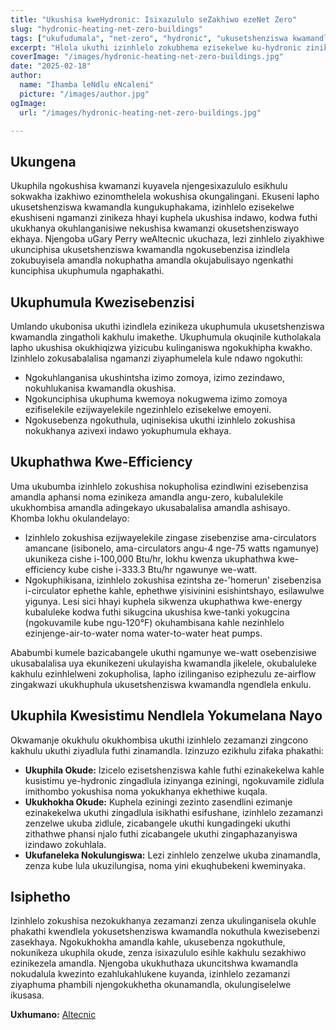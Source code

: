 ```yaml
---
title: "Ukushisa kweHydronic: Isixazululo seZakhiwo ezeNet Zero"
slug: "hydronic-heating-net-zero-buildings"
tags: ["ukufudumala", "net-zero", "hydronic", "ukusetshenziswa kwamandla ngendlela efanele"]
excerpt: "Hlola ukuthi izinhlelo zokubhema ezisekelwe ku-hydronic zinikezela izixazululo ezinendlela yokusebenza yezakhiwo ze-net zero ngenkathi zigcina izinhlobo zokuphumula eziphezulu."
coverImage: "/images/hydronic-heating-net-zero-buildings.jpg"
date: "2025-02-18"
author:
  name: "Ihamba leNdlu eNcaleni"
  picture: "/images/author.jpg"
ogImage:
  url: "/images/hydronic-heating-net-zero-buildings.jpg"

---
```

## Ukungena

Ukuphila ngokushisa kwamanzi kuyavela njengesixazululo esikhulu sokwakha izakhiwo ezinomthelela wokushisa okungalingani. Ekuseni lapho ukusetshenziswa kwamandla kungukuphakama, izinhlelo ezisekelwe ekushiseni ngamanzi zinikeza hhayi kuphela ukushisa indawo, kodwa futhi ukukhanya okuhlanganisiwe nekushisa kwamanzi okusetshenziswayo ekhaya. Njengoba uGary Perry weAltecnic ukuchaza, lezi zinhlelo ziyakhiwe ukunciphisa ukusetshenziswa kwamandla ngokusebenzisa izindlela zokubuyisela amandla nokuphatha amandla okujabulisayo ngenkathi kunciphisa ukuphumula ngaphakathi.

## Ukuphumula Kwezisebenzisi

Umlando ukubonisa ukuthi izindlela ezinikeza ukuphumula ukusetshenziswa kwamandla zingatholi kakhulu imakethe. Ukuphumula okuqinile kutholakala lapho ukushisa okukhiqizwa yizicubu kulinganiswa ngokukhipha kwakho. Izinhlelo zokusabalalisa ngamanzi ziyaphumelela kule ndawo ngokuthi:

- Ngokuhlanganisa ukushintsha izimo zomoya, izimo zezindawo, nokuhlukanisa kwamandla okushisa.
- Ngokunciphisa ukuphuma kwemoya nokugwema izimo zomoya ezifiselekile ezijwayelekile ngezinhlelo ezisekelwe emoyeni.
- Ngokusebenza ngokuthula, uqinisekisa ukuthi izinhlelo zokushisa nokukhanya azivexi indawo yokuphumula ekhaya.
## Ukuphathwa Kwe-Efficiency

Uma ukubumba izinhlelo zokushisa nokupholisa ezindlwini ezisebenzisa amandla aphansi noma ezinikeza amandla angu-zero, kubalulekile ukukhombisa amandla adingekayo ukusabalalisa amandla ashisayo. Khomba lokhu okulandelayo:

- Izinhlelo zokushisa ezijwayelekile zingase zisebenzise ama-circulators amancane (isibonelo, ama-circulators angu-4 nge-75 watts ngamunye) ukunikeza cishe i-100,000 Btu/hr, lokhu kwenza ukuphathwa kwe-efficiency kube cishe i-333.3 Btu/hr ngawunye we-watt.
- Ngokuphikisana, izinhlelo zokushisa ezintsha ze-'homerun' zisebenzisa i-circulator ephethe kahle, ephethwe yisivinini esishintshayo, esilawulwe yigunya. Lesi sici hhayi kuphela sikwenza ukuphathwa kwe-energy kubaluleke kodwa futhi sikugcina ukushisa kwe-tanki yokugcina (ngokuvamile kube ngu-120°F) okuhambisana kahle nezinhlelo ezinjenge-air-to-water noma water-to-water heat pumps.

Ababumbi kumele bazicabangele ukuthi ngamunye we-watt osebenzisiwe ukusabalalisa uya ekunikezeni ukulayisha kwamandla jikelele, okubaluleke kakhulu ezinhlelweni zokupholisa, lapho izilinganiso eziphezulu ze-airflow zingakwazi ukukhuphula ukusetshenziswa kwamandla ngendlela enkulu.
## Ukuphila Kwesistimu Nendlela Yokumelana Nayo

Okwamanje okukhulu okukhombisa ukuthi izinhlelo zezamanzi zingcono kakhulu ukuthi ziyadlula futhi zinamandla. Izinzuzo ezikhulu zifaka phakathi:

- **Ukuphila Okude:** Izicelo ezisetshenziswa kahle futhi ezinakekelwa kahle kusistimu ye-hydronic zingadlula izinyanga eziningi, ngokuvamile zidlula imithombo yokushisa noma yokukhanya ekhethiwe kuqala.
- **Ukukhokha Okude:** Kuphela eziningi zezinto zasendlini ezimanje ezinakekelwa ukuthi zingadlula isikhathi esifushane, izinhlelo zezamanzi zenzelwe ukuba zidlule, zicabangele ukuthi kungadingeki ukuthi zithathwe phansi njalo futhi zicabangele ukuthi zingaphazanyiswa izindawo zokuhlala.
- **Ukufaneleka Nokulungiswa:** Lezi zinhlelo zenzelwe ukuba zinamandla, zenza kube lula ukuzilungisa, noma yini ekuqhubekeni kweminyaka.

## Isiphetho

Izinhlelo zokushisa nezokukhanya zezamanzi zenza ukulinganisela okuhle phakathi kwendlela yokusetshenziswa kwamandla nokuthula kwezisebenzi zasekhaya. Ngokukhokha amandla kahle, ukusebenza ngokuthule, nokunikeza ukuphila okude, zenza isixazululo esihle kakhulu sezakhiwo ezinikezela amandla. Njengoba ukukhuthaza ukuncitshwa kwamandla nokudalula kwezinto ezahlukahlukene kuyanda, izinhlelo zezamanzi ziyaphuma phambili njengokukhetha okunamandla, okulungiselelwe ikusasa.

**Uxhumano:** [Altecnic](https://www.altecnic.co.uk)

